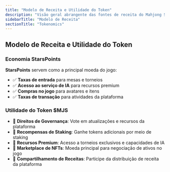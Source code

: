 ```yaml
---
title: "Modelo de Receita e Utilidade do Token"
description: "Visão geral abrangente das fontes de receita do Mahjong Stars, da economia StarsPoints e da estrutura de utilidade do token $MJS"
sidebarTitle: "Modelo de Receita"
sectionTitle: "Tokenomics"
---
```


## Modelo de Receita e Utilidade do Token

### Economia StarsPoints
**StarsPoints** servem como a principal moeda do jogo:
- ✅ **Taxas de entrada** para mesas e torneios
- ✅ **Acesso ao serviço de IA** para recursos premium
- ✅ **Compras no jogo** para avatares e itens
- ✅ **Taxas de transação** para atividades da plataforma

### Utilidade do Token $MJS
- 🎯 **Direitos de Governança**: Vote em atualizações e recursos da plataforma
- 🎯 **Recompensas de Staking**: Ganhe tokens adicionais por meio de staking
- 🎯 **Recursos Premium**: Acesso a torneios exclusivos e capacidades de IA
- 🎯 **Marketplace de NFTs**: Moeda principal para negociação de ativos no jogo
- 🎯 **Compartilhamento de Receitas**: Participe da distribuição de receita da plataforma